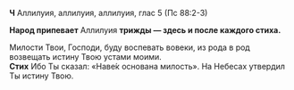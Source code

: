 **Ч** Аллилуия, аллилуия, аллилуия, глас 5 (Пс 88:2-3)

**Народ припевает** Аллилуия **трижды — здесь и после каждого стиха.**

Милости Твои, Господи, буду воспевать вовеки, из рода в род возвещать истину Твою устами моими.  
**Стих** Ибо Ты сказал: «Наве́к основана милость». На Небесах утвердил Ты истину Твою.
